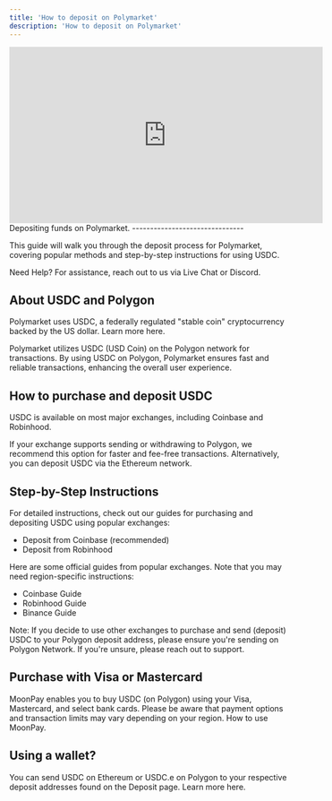 ```yaml
---
title: 'How to deposit on Polymarket'
description: 'How to deposit on Polymarket'
---
```

<iframe width="560" height="315" src="https://www.youtube.com/embed/R4END1E5XcY?si=8NOxGKM4R-FyKHzH" title="YouTube video player" frameborder="0" allow="accelerometer; autoplay; clipboard-write; encrypted-media; gyroscope; picture-in-picture; web-share" referrerpolicy="strict-origin-when-cross-origin" allowfullscreen></iframe>
Depositing funds on Polymarket.
-------------------------------

This guide will walk you through the deposit process for Polymarket, covering popular methods and step-by-step instructions for using USDC.

Need Help? For assistance, reach out to us via Live Chat or Discord.

About USDC and Polygon 
-----------------------

Polymarket uses USDC, a federally regulated "stable coin" cryptocurrency backed by the US dollar. Learn more here.

Polymarket utilizes USDC (USD Coin) on the Polygon network for transactions. By using USDC on Polygon, Polymarket ensures fast and reliable transactions, enhancing the overall user experience.

How to purchase and deposit USDC
--------------------------------

USDC is available on most major exchanges, including Coinbase and Robinhood.

If your exchange supports sending or withdrawing to Polygon, we recommend this option for faster and fee-free transactions. Alternatively, you can deposit USDC via the Ethereum network.

Step-by-Step Instructions
-------------------------

For detailed instructions, check out our guides for purchasing and depositing USDC using popular exchanges:

* Deposit from Coinbase (recommended)
* Deposit from Robinhood

Here are some official guides from popular exchanges. Note that you may need region-specific instructions:

* Coinbase Guide
* Robinhood Guide
* Binance Guide

Note: If you decide to use other exchanges to purchase and send (deposit) USDC to your Polygon deposit address, please ensure you're sending on Polygon Network. If you're unsure, please reach out to support.

Purchase with Visa or Mastercard
--------------------------------

MoonPay enables you to buy USDC (on Polygon) using your Visa, Mastercard, and select bank cards. Please be aware that payment options and transaction limits may vary depending on your region. How to use MoonPay.

Using a wallet?
---------------

You can send USDC on Ethereum or USDC.e on Polygon to your respective deposit addresses found on the Deposit page. Learn more here.